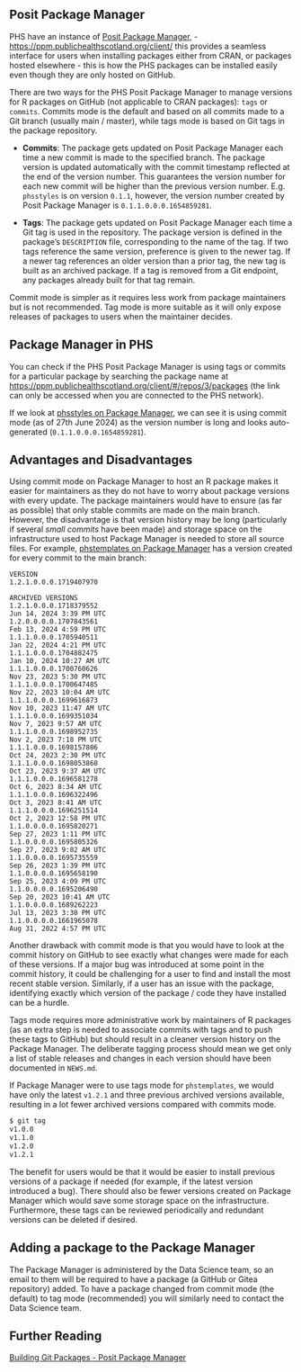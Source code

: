 ## Posit Package Manager
PHS have an instance of [Posit Package Manager](https://posit.co/products/enterprise/package-manager/), - [https://ppm.publichealthscotland.org/client/]() this provides a seamless interface for users when installing packages either from CRAN, or packages hosted elsewhere - this is how the PHS packages can be installed easily even though they are only hosted on GitHub. 

There are two ways for the PHS Posit Package Manager to manage versions for R packages on GitHub (not applicable to CRAN packages): `tags` or `commits`. Commits mode is the default and based on all commits made to a Git branch (usually main / master), while tags mode is based on Git tags in the package repository. 

- **Commits**: The package gets updated on Posit Package Manager each time a new commit is made to the specified branch. The package version is updated automatically with the commit timestamp reflected at the end of the version number. This guarantees the version number for each new commit will be higher than the previous version number.  E.g. `phsstyles` is on version `0.1.1`, however, the version number created by Posit Package Manager is `0.1.1.0.0.0.1654859281`. 

- **Tags**: The package gets updated on Posit Package Manager each time a Git tag is used in the repository. The package version is defined in the package's `DESCRIPTION` file, corresponding to the name of the tag. If two tags reference the same version, preference is given to the newer tag. If a newer tag references an older version than a prior tag, the new tag is built as an archived package. If a tag is removed from a Git endpoint, any packages already built for that tag remain.

Commit mode is simpler as it requires less work from package maintainers but is not recommended. Tag mode is more suitable as it will only expose releases of packages to users when the maintainer decides.

## Package Manager in PHS
You can check if the PHS Posit Package Manager is using tags or commits for a particular package by searching the package name at [https://ppm.publichealthscotland.org/client/#/repos/3/packages](https://ppm.publichealthscotland.org/client/#/repos/3/packages){target="_blank"} (the link can only be accessed when you are connected to the PHS network).  

If we look at [phsstyles on Package Manager](https://ppm.publichealthscotland.org/client/#/repos/3/packages/phsstyles){target="_blank"}, we can see it is using commit mode (as of 27th June 2024) as the version number is long and looks auto-generated (`0.1.1.0.0.0.1654859281`).

## Advantages and Disadvantages
Using commit mode on Package Manager to host an R package makes it easier for maintainers as they do not have to worry about package versions with every update. The package maintainers would have to ensure (as far as possible) that only stable commits are made on the main branch. However, the disadvantage is that version history may be long (particularly if several *small commits* have been made) and storage space on the infrastructure used to host Package Manager is needed to store all source files. For example, [phstemplates on Package Manager](https://ppm.publichealthscotland.org/client/#/repos/3/packages/phstemplates){target="_blank"} has a version created for every commit to the main branch:

```
VERSION
1.2.1.0.0.0.1719407970

ARCHIVED VERSIONS
1.2.1.0.0.0.1718379552
Jun 14, 2024 3:39 PM UTC
1.2.0.0.0.0.1707843561
Feb 13, 2024 4:59 PM UTC
1.1.1.0.0.0.1705940511
Jan 22, 2024 4:21 PM UTC
1.1.1.0.0.0.1704882475
Jan 10, 2024 10:27 AM UTC
1.1.1.0.0.0.1700760626
Nov 23, 2023 5:30 PM UTC
1.1.1.0.0.0.1700647485
Nov 22, 2023 10:04 AM UTC
1.1.1.0.0.0.1699616873
Nov 10, 2023 11:47 AM UTC
1.1.1.0.0.0.1699351034
Nov 7, 2023 9:57 AM UTC
1.1.1.0.0.0.1698952735
Nov 2, 2023 7:18 PM UTC
1.1.1.0.0.0.1698157806
Oct 24, 2023 2:30 PM UTC
1.1.1.0.0.0.1698053868
Oct 23, 2023 9:37 AM UTC
1.1.1.0.0.0.1696581278
Oct 6, 2023 8:34 AM UTC
1.1.1.0.0.0.1696322496
Oct 3, 2023 8:41 AM UTC
1.1.1.0.0.0.1696251514
Oct 2, 2023 12:58 PM UTC
1.1.0.0.0.0.1695820271
Sep 27, 2023 1:11 PM UTC
1.1.0.0.0.0.1695805326
Sep 27, 2023 9:02 AM UTC
1.1.0.0.0.0.1695735559
Sep 26, 2023 1:39 PM UTC
1.1.0.0.0.0.1695658190
Sep 25, 2023 4:09 PM UTC
1.1.0.0.0.0.1695206490
Sep 20, 2023 10:41 AM UTC
1.1.0.0.0.0.1689262223
Jul 13, 2023 3:30 PM UTC
1.1.0.0.0.0.1661965078
Aug 31, 2022 4:57 PM UTC
```

Another drawback with commit mode is that you would have to look at the commit history on GitHub to see exactly what changes were made for each of these versions. If a major bug was introduced at some point in the commit history, it could be challenging for a user to find and install the most recent stable version. Similarly, if a user has an issue with the package, identifying exactly which version of the package / code they have installed can be a hurdle.

Tags mode requires more administrative work by maintainers of R packages (as an extra step is needed to associate commits with tags and to push these tags to GitHub) but should result in a cleaner version history on the Package Manager. The deliberate tagging process should mean we get only a list of stable releases and changes in each version should have been documented in `NEWS.md`.  

If Package Manager were to use tags mode for `phstemplates`, we would have only the latest `v1.2.1` and three previous archived versions available, resulting in a lot fewer archived versions compared with commits mode.

``` bash
$ git tag
v1.0.0
v1.1.0
v1.2.0
v1.2.1
```

The benefit for users would be that it would be easier to install previous versions of a package if needed (for example, if the latest version introduced a bug). There should also be fewer versions created on Package Manager which would save some storage space on the infrastructure. Furthermore, these tags can be reviewed periodically and redundant versions can be deleted if desired.

## Adding a package to the Package Manager
The Package Manager is administered by the Data Science team, so an email to them will be required to have a package (a GitHub or Gitea repository) added.
To have a package changed from commit mode (the default) to tag mode (recommended) you will similarly need to contact the Data Science team.

## Further Reading
[Building Git Packages - Posit Package Manager](https://docs.posit.co/rspm/admin/building-packages/#commits-vs-tags){target="_blank"}
